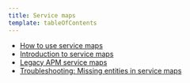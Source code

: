 ```yaml
---
title: Service maps
template: tableOfContents
---
```


* [How to use service maps](/docs/understand-dependencies/understand-system-dependencies/service-maps/how-use-service-maps)
* [Introduction to service maps](/docs/understand-dependencies/understand-system-dependencies/service-maps/introduction-service-maps)
* [Legacy APM service maps](/docs/understand-dependencies/understand-system-dependencies/service-maps/service-maps-apm)
* [Troubleshooting: Missing entities in service maps](/docs/understand-dependencies/understand-system-dependencies/service-maps/troubleshooting-missing-entities-service-maps)
